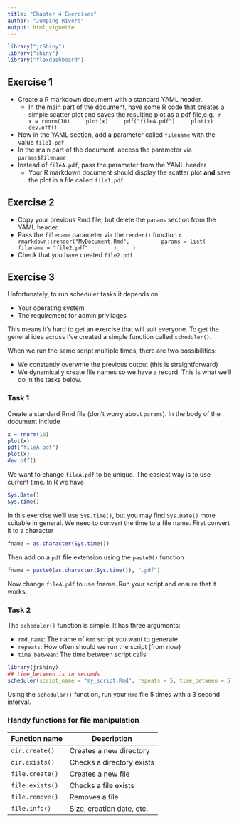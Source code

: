 ```yaml
---
title: "Chapter 4 Exercises"
author: "Jumping Rivers"
output: html_vignette
---
```

<!--
%\VignetteEngine{knitr::rmarkdown}
%\VignetteIndexEntry{Chapter 4 Exercises}
-->

```r
library("jrShiny")
library("shiny")
library("flexdashboard")
```

## Exercise 1

  * Create a R markdown document with a standard YAML header. 
    * In the main part of the document, have some R code that creates a simple
    scatter plot and saves the resulting plot as a pdf file,e.g. 
        ```r
        x = rnorm(10)
        plot(x)
        pdf("fileA.pdf")
        plot(x)
        dev.off()
        ```
  * Now in the YAML section, add a parameter called `filename` with the value `file1.pdf`
  * In the main part of the document, access the parameter via `params$filename`
  * Instead of `fileA.pdf`, pass the parameter from the YAML header
    * Your R markdown document should display the scatter plot __and__ save the plot
    in a file called `file1.pdf`
    
## Exercise 2

  * Copy your previous Rmd file, but delete the `params` section from the YAML header
  * Pass the `filename` parameter via the `render()` function
    ```r
    rmarkdown::render("MyDocument.Rmd", 
	    params = list(
		  filename = "file2.pdf"
	   )
    )
    ```
  * Check that you have created `file2.pdf`

## Exercise 3

Unfortunately, to run scheduler tasks it depends on 

 * Your operating system
 * The requirement for admin privilages
 
This means it's hard to get an exercise that will suit everyone. To get the
general idea across I've created a simple function called `scheduler()`. 

When we run the same script multiple times, there are two possibilities:

  * We constantly overwrite the previous output (this is straightforward)
  * We dynamically create file names so we have a record. This is what we'll do 
  in the tasks below.
  
### Task 1

Create a standard Rmd file (don't worry about `params`). In the body of the document
include
```r
x = rnorm(10)
plot(x)
pdf("fileA.pdf")
plot(x)
dev.off()
```
We want to change `fileA.pdf` to be unique. The easiest way is to use current time.
In R we have
```r
Sys.Date()
Sys.time()
```
In this exercise we'll use `Sys.time()`, but you may find `Sys.Date()` more suitable in general.
We need to convert the time to a file name. First convert it to a character

```r
fname = as.character(Sys.time())
```

Then add on a `pdf` file extension using the `paste0()` function

```r
fname = paste0(as.character(Sys.time()), ".pdf")
```
Now change `fileA.pdf` to use fname. Run your script and ensure that it works.

### Task 2

The `scheduler()` function is simple. It has three arguments:

  * `rmd_name`: The name of `Rmd` script you want to generate
  * `repeats`: How often should we run the script (from now)
  * `time_between`: The time between script calls

```r
library(jrShiny)
## time_between is in seconds
scheduler(script_name = "my_script.Rmd", repeats = 5, time_between = 5) 
```

Using the `schedular()` function, run your `Rmd` file 5 times with a 3 second interval.


### Handy functions for file manipulation

Function name | Description
--------------|------------
`dir.create()` | Creates a new directory
`dir.exists()` | Checks a directory exists
`file.create()` | Creates a new file
`file.exists()` | Checks a file exists
`file.remove()` | Removes a file
`file.info()` | Size, creation date, etc.











